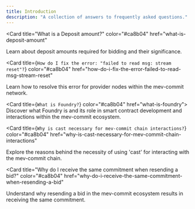 ```yaml
---
title: Introduction
description: "A collection of answers to frequently asked questions."
---
```


<Card
  title="What is a Deposit amount?"
  color="#ca8b04"
  href="what-is-deposit-amount"
>
  Learn about deposit amounts required for bidding and their significance.
</Card>

<Card
  title={`How do I fix the error: "failed to read msg: stream reset"?`}
  color="#ca8b04"
  href="how-do-i-fix-the-error-failed-to-read-msg-stream-reset"
>
  Learn how to resolve this error for provider nodes within the mev-commit
  network.
</Card>

<Card title={`What is Foundry?`} color="#ca8b04" href="what-is-foundry">
  Discover what Foundry is and its role in smart contract development and
  interactions within the mev-commit ecosystem.
</Card>

<Card
  title={`Why is cast necessary for mev-commit chain interactions?`}
  color="#ca8b04"
  href="why-is-cast-necessary-for-mev-commit-chain-interactions"
>
  Explore the reasons behind the necessity of using 'cast' for interacting with
  the mev-commit chain.
</Card>

<Card
  title="Why do I receive the same commitment when resending a bid?"
  color="#ca8b04"
  href="why-do-i-receive-the-same-commitment-when-resending-a-bid"
>
  Understand why resending a bid in the mev-commit ecosystem results in
  receiving the same commitment.
</Card>
